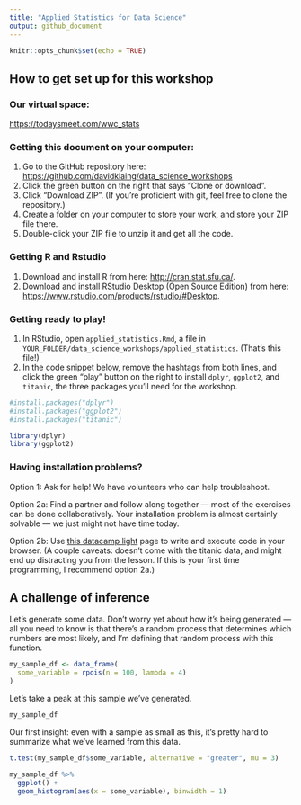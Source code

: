 ```yaml
---
title: "Applied Statistics for Data Science"
output: github_document
---
```


```r
knitr::opts_chunk$set(echo = TRUE)
```

## How to get set up for this workshop

### Our virtual space:

[https://todaysmeet.com/wwc_stats](https://todaysmeet.com/wwc_stats)

### Getting this document on your computer:

1. Go to the GitHub repository here: [https://github.com/davidklaing/data_science_workshops](https://github.com/davidklaing/data_science_workshops)
2. Click the green button on the right that says "Clone or download".
3. Click "Download ZIP". (If you're proficient with git, feel free to clone the repository.)
4. Create a folder on your computer to store your work, and store your ZIP file there.
5. Double-click your ZIP file to unzip it and get all the code.

### Getting R and Rstudio

1. Download and install R from here: [http://cran.stat.sfu.ca/](http://cran.stat.sfu.ca/).
2. Download and install RStudio Desktop (Open Source Edition) from here: [https://www.rstudio.com/products/rstudio/#Desktop](https://www.rstudio.com/products/rstudio/#Desktop).

### Getting ready to play!

1. In RStudio, open `applied_statistics.Rmd`, a file in `YOUR_FOLDER/data_science_workshops/applied_statistics`. (That's this file!)
2. In the code snippet below, remove the hashtags from both lines, and click the green "play" button on the right to install `dplyr`, `ggplot2`, and `titanic`, the three packages you'll need for the workshop.

```r
#install.packages("dplyr")
#install.packages("ggplot2")
#install.packages("titanic")

library(dplyr)
library(ggplot2)
```

### Having installation problems?

Option 1: Ask for help! We have volunteers who can help troubleshoot.

Option 2a: Find a partner and follow along together — most of the exercises can be done collaboratively. Your installation problem is almost certainly solvable — we just might not have time today.

Option 2b: Use [this datacamp light](https://cdn.datacamp.com/dcl/standalone-example.html) page to write and execute code in your browser. (A couple caveats: doesn't come with the titanic data, and might end up distracting you from the lesson. If this is your first time programming, I recommend option 2a.)

## A challenge of inference

Let's generate some data. Don't worry yet about how it's being generated — all you need to know is that there's a random process that determines which numbers are most likely, and I'm defining that random process with this function.

```r
my_sample_df <- data_frame(
  some_variable = rpois(n = 100, lambda = 4)
)
```

Let's take a peak at this sample we've generated.

```r
my_sample_df
```

Our first insight: even with a sample as small as this, it's pretty hard to summarize what we've learned from this data. 

```r
t.test(my_sample_df$some_variable, alternative = "greater", mu = 3)
```


```r
my_sample_df %>% 
  ggplot() +
  geom_histogram(aes(x = some_variable), binwidth = 1)
```













